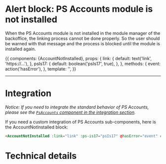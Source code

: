 

<Meta title="Sub-Components/Alerts/Alert account not installed" component={AccountNotInstalled} decorators={[withKnobs]} />

# Alert block: PS Accounts module is not installed

When the PS Accounts module is not installed in the module manager of the backoffice, the
linking process cannot be done properly. So the user should be warned with that message
and the process is blocked until the module is installed again.

<Story name='Not installed' height='220px'>
  {{
    components: {AccountNotInstalled},
    props: {
      link: {
        default: text('link', 'https://...'),
      },
      psIs17: {
        default: boolean('psIs17', true),
      },
    },
    methods: {
      event: action('hasError'),
    },
    template: '<AccountNotInstalled class="m-4" :link="link" :ps-is17="psIs17" @hasError="event" />',
  }}
</Story>

---
# Integration

_Notice: If you need to integrate the standard behavior of PS Accounts, please see the
[`PsAccounts` component in the integration section](?path=/docs/integration-psaccounts-panel--connected)._

If you need a custom integration of PS Accounts sub-components, here is the AccountNotInstalled block:

```html
<AccountNotInstalled :link="link" :ps-is17="psIs17" @hasError="event" class="m-4" />
```

# Technical details

<Description of={AccountNotInstalled} />
<Props of={AccountNotInstalled} />
